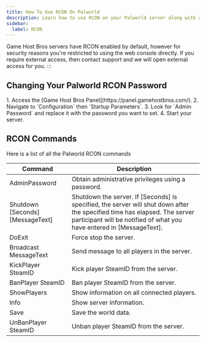 ```yaml
---
title: How To Use RCON On Palworld
description: Learn how to use RCON on your Palworld server along with all the commands.
sidebar:
  label: RCON
---
```


Game Host Bros servers have RCON enabled by default, however for security reasons you're restricted to using the web console directly. If you require external access, then  contact support and we will open external access for you.
:::

## Changing Your Palworld RCON Password

<Steps>
1. Access the [Game Host Bros Panel](https://panel.gamehostbros.com/).
2. Navigate to `Configuration` then `Startup Parameters`.
3. Look for `Admin Password` and replace it with the password you want to set.
4. Start your server. 
</Steps>

## RCON Commands

Here is a list of all the Palworld RCON commands

| Command                         | Description                                                                 |
|----------------------------------|-----------------------------------------------------------------------------|
| AdminPassword                   | Obtain administrative privileges using a password.                          |
| Shutdown [Seconds] [MessageText]| Shutdown the server. If [Seconds] is specified, the server will shut down after the specified time has elapsed. The server participant will be notified of what you have entered in [MessageText]. |
| DoExit                          | Force stop the server.                                                     |
| Broadcast MessageText         | Send message to all players in the server.                                  |
| KickPlayer SteamID            | Kick player SteamID from the server.                                      |
| BanPlayer SteamID             | Ban player SteamID from the server.                                       |
| ShowPlayers                     | Show information on all connected players.                                  |
| Info                            | Show server information.                                                    |
| Save                            | Save the world data.                                                        |
| UnBanPlayer SteamID           | Unban player SteamID from the server.                                     |